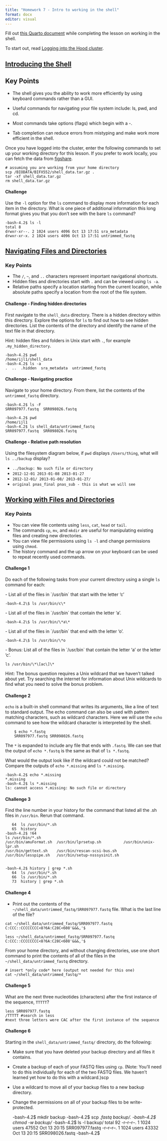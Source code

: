 ---
title: "Homework 7 - Intro to working in the shell"
format: docx
editor: visual
---

Fill out [this Quarto document](https://github.com/BIFX552-22/CourseInfo/hw/07intro_to_shell.qmd) while completing the lesson on working in the shell.

To start out, read [Logging into the Hood cluster](https://hood.blackboard.com/bbcswebdav/pid-451170-dt-content-rid-6739862_1/xid-6739862_1).

## [Introducing the Shell](https://datacarpentry.org/shell-genomics/01-introduction/index.html)

::: callout-tip
## Key Points

-   The shell gives you the ability to work more efficiently by using keyboard commands rather than a GUI.

-   Useful commands for navigating your file system include: ls, pwd, and cd.

-   Most commands take options (flags) which begin with a -.

-   Tab completion can reduce errors from mistyping and make work more efficient in the shell.
:::

Once you have logged into the cluster, enter the following commands to set up your working directory for this lesson. If you prefer to work locally, you can fetch the data from [figshare](https://figshare.com/articles/dataset/Data_Carpentry_Genomics_beta_2_0/7726454).

    # assuming you are working from your home directory
    scp /BIODATA/BIFX552/shell_data.tar.gz .
    tar -xf shell_data.tar.gz
    rm shell_data.tar.gz

#### Challenge

Use the `-l` option for the `ls` command to display more information for each item in the directory. What is one piece of additional information this long format gives you that you don't see with the bare `ls` command?

    -bash-4.2$ ls -l
    total 8
    drwxr-xr--. 2 1024 users 4096 Oct 13 17:51 sra_metadata
    drwxr-xr-x. 2 1024 users 4096 Oct 13 17:51 untrimmed_fastq

## [Navigating Files and Directories](https://datacarpentry.org/shell-genomics/02-the-filesystem/index.html)

::: callout-tip
### Key Points

-   The `/`, `~`, and `..` characters represent important navigational shortcuts.
-   Hidden files and directories start with `.` and can be viewed using `ls -a`.
-   Relative paths specify a location starting from the current location, while absolute paths specify a location from the root of the file system.
:::

#### Challenge - Finding hidden directories

First navigate to the `shell_data` directory. There is a hidden directory within this directory. Explore the options for `ls` to find out how to see hidden directories. List the contents of the directory and identify the name of the text file in that directory.

Hint: hidden files and folders in Unix start with `.`, for example `.my_hidden_directory`.

    -bash-4.2$ pwd
    /home/ijl1/shell_data
    -bash-4.2$ ls -a
    .  ..  .hidden  sra_metadata  untrimmed_fastq

#### Challenge - Navigating practice

Navigate to your home directory. From there, list the contents of the `untrimmed_fastq` directory.

    -bash-4.2$ ls -F
    SRR097977.fastq  SRR098026.fastq

    -bash-4.2$ pwd
    /home/ijl1
    -bash-4.2$ ls shell_data/untrimmed_fastq
    SRR097977.fastq  SRR098026.fastq

#### Challenge - Relative path resolution

Using the filesystem diagram below, if `pwd` displays `/Users/thing`, what will `ls ../backup` display?

-   `../backup: No such file or directory`
-   `2012-12-01 2013-01-08 2013-01-27`
-   `2012-12-01/ 2013-01-08/ 2013-01-27/`
-   `original pnas_final pnas_sub - this is what we will see`

## [Working with Files and Directories](https://datacarpentry.org/shell-genomics/03-working-with-files/index.html)

::: callout-tip
### Key Points

-   You can view file contents using `less`, `cat`, `head` or `tail`.
-   The commands `cp`, `mv`, and `mkdir` are useful for manipulating existing files and creating new directories.
-   You can view file permissions using `ls -l` and change permissions using `chmod`.
-   The history command and the up arrow on your keyboard can be used to repeat recently used commands.
:::

#### Challenge 1

Do each of the following tasks from your current directory using a single `ls` command for each:

\- List all of the files in \`/usr/bin\` that start with the letter 'c'

    -bash-4.2\$ ls /usr/bin/c\*

\- List all of the files in \`/usr/bin\` that contain the letter 'a'.

    -bash-4.2\$ ls /usr/bin/\*a\*

\- List all of the files in \`/usr/bin\` that end with the letter 'o'.

    -bash-4.2\$ ls /usr/bin/\*o

\- Bonus: List all of the files in \`/usr/bin\` that contain the letter 'a' or the letter 'c'.

    ls /usr/bin/\*\[ac\]\*

Hint: The bonus question requires a Unix wildcard that we haven't talked about yet. Try searching the internet for information about Unix wildcards to find what you need to solve the bonus problem.

#### Challenge 2

`echo` is a built-in shell command that writes its arguments, like a line of text to standard output. The echo command can also be used with pattern matching characters, such as wildcard characters. Here we will use the `echo` command to see how the wildcard character is interpreted by the shell.

        $ echo *.fastq
        SRR097977.fastq SRR098026.fastq

The `*` is expanded to include any file that ends with `.fastq`. We can see that the output of `echo *.fastq` is the same as that of `ls *.fastq`.

What would the output look like if the wildcard could not be matched? Compare the outputs of `echo *.missing` and `ls *.missing`.

    -bash-4.2$ echo *.missing
    *.missing
    -bash-4.2$ ls *.missing
    ls: cannot access *.missing: No such file or directory

#### Challenge 3

Find the line number in your history for the command that listed all the .sh files in `/usr/bin`. Rerun that command.

       64  ls /usr/bin/*.sh
       65  history
    -bash-4.2$ !64
    ls /usr/bin/*.sh
    /usr/bin/amuFormat.sh  /usr/bin/lprsetup.sh          /usr/bin/unix-lpr.sh
    /usr/bin/gettext.sh    /usr/bin/rescan-scsi-bus.sh
    /usr/bin/lesspipe.sh   /usr/bin/setup-nsssysinit.sh


    -bash-4.2$ history | grep *.sh
       64  ls /usr/bin/*.sh
       66  ls /usr/bin/*.sh
       73  history | grep *.sh

#### Challenge 4

-   Print out the contents of the `~/shell_data/untrimmed_fastq/SRR097977.fastq` file. What is the last line of the file?

```{=html}
<!-- -->
```
    cat ~/shell_data/untrimmed_fastq/SRR097977.fastq
    C:CCC::CCCCCCCC<8?6A:C28C<608'&&&,'$

    less ~/shell_data/untrimmed_fastq/SRR097977.fastq
    C:CCC::CCCCCCCC<8?6A:C28C<608'&&&,'$

From your home directory, and without changing directories, use one short command to print the contents of all of the files in the `~/shell_data/untrimmed_fastq` directory.

    # insert *only code* here (output not needed for this one)
    cat ~/shell_data/untrimmed_fastq/*

#### Challenge 5

What are the next three nucleotides (characters) after the first instance of the sequence, `TTTTT`?

    less SRR097977.fastq
    /TTTTT #search in less
    #next three letters were CAC after the first instance of the sequence

#### Challenge 6

Starting in the `shell_data/untrimmed_fastq/` directory, do the following:

-   Make sure that you have deleted your backup directory and all files it contains.
-   Create a backup of each of your FASTQ files using `cp`. (Note: You'll need to do this individually for each of the two FASTQ files. We haven't learned yet how to do this with a wildcard.)scp
-   Use a wildcard to move all of your backup files to a new backup directory.
-   Change the permissions on all of your backup files to be write-protected.

    -bash-4.2$ mkdir backup
    -bash-4.2$ scp *.fastq backup/.
    -bash-4.2$ chmod -w backup/*
    -bash-4.2$ ls -l backup/
    total 92
    -r--r--r--. 1 1024 users 47552 Oct 13 20:15 SRR097977.fastq
    -r--r--r--. 1 1024 users 43332 Oct 13 20:15 SRR098026.fastq
    -bash-4.2$ 
